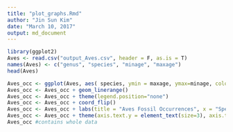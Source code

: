 ```yaml
---
title: "plot_graphs.Rmd"
author: "Jin Sun Kim"
date: "March 10, 2017"
output: md_document
---
```


```r
library(ggplot2)
Aves <- read.csv("output_Aves.csv", header = F, as.is = T)
names(Aves) <- c("genus", "species", "minage", "maxage")
head(Aves)

Aves_occ <- ggplot(Aves, aes( species, ymin = maxage, ymax=minage, colour = genus))
Aves_occ <- Aves_occ + geom_linerange()
Aves_occ <- Aves_occ + theme(legend.position="none")
Aves_occ <- Aves_occ + coord_flip()
Aves_occ <- Aves_occ + labs(title = "Aves Fossil Occurrences", x = "Species", y = "Ma ago") + theme(plot.title = element_text(hjust = 0.5, size=22, face = "bold"), axis.title =element_text(size=20))
Aves_occ <- Aves_occ + theme(axis.text.y = element_text(size=3), axis.ticks.y=element_blank())
Aves_occ #contains whole data


```
